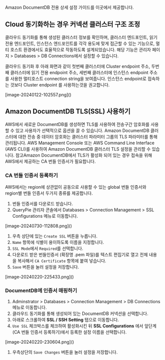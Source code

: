 
<Callout type="info">
Amazon DocumentDB 전용 상세 설정 가이드를 이곳에서 제공합니다. 
</Callout>

## Cloud 동기화하는 경우 커넥션 클러스터 구조 조정
클라우드 동기화를 통해 생성된 클러스터 정보를 확인하며, 클러스터 엔드포인트, 읽기 전용 엔드포인트, 인스턴스 엔드포인트를 각각 용도에 맞게 접근할 수 있는 기능으로, 멀티 호스트 환경에서도 효율적으로 작동하도록 설계되었습니다. 해당 기능은 관리자 페이지 &gt; Databases &gt; DB Connections에서 설정할 수 있습니다.

클라우드 동기화 후 아래 화면과 같이 첫번째 클러스터에 Cluster endpoint 주소, 두번째 클러스터에 읽기 전용 endpoint 주소, 세번째 클러스터에 인스턴스 endpoint 주소를 사용한 멀티호스트 connection string을 보여줍니다. 인스턴스 endpoint로 접속하는 것보다 Cluster endpoint 를 사용하는것을 권고합니다.

<p align="center">
<div>[image-20240122-102557.png]()</div>
</p>

## Amazon DocumentDB TLS(SSL) 사용하기
AWS에서 새로운 DocumentDB를 생성하면 TLS를 사용하여 전송구간 암호화를 사용할 수 있고 사용자가 선택적으로 옵션을 끌 수 있습니다. Amazon DocumentDB 클러스터에 대한 전송 중 데이터 암호화는 클러스터 파라미터 그룹의 TLS 파라미터를 통해 관리됩니다. AWS Management Console 또는 AWS Command Line Interface (AWS CLI)를 사용하여 Amazon DocumentDB 클러스터 TLS 설정을 관리할 수 있습니다. 참고Amazon DocumentDB에서 TLS가 활성화 되어 있는 경우 접속을 위해 AWS에서 제공하는 CA 번들 인증서가 필요합니다.

### CA 번들 인증서 등록하기
AWS에서는 region에 상관없이 공동으로 사용할 수 있는 global 번들 인증서와 region별 번들 인증서 두가지 종류를 제공합니다.

1. 번들 인증서를 다운로드 받습니다.
2. QueryPie 관리자 콘솔에서 Databases &gt; Connection Management &gt; SSL Configurations 메뉴로 이동합니다.

<p align="center">
<div>[image-20240730-112808.png]()</div>
</p>

1. 우측 상단에 있는 `Create SSL` 버튼을 누릅니다.
2. `Name` 항목에 식별이 용이하도록 이름을 지정합니다.
3. `SSL Mode`에서 `Required`를 선택합니다.
4. 다운로드 받은 번들인증서 (확장명 .pem 파일)를 텍스트 편집기로 열고 전체 내용을 복사해서 `CA Certificate` 항목에 붙여 넣습니다.
5. `Save` 버튼을 눌러 설정을 저장합니다.

<p align="center">
<div>[image-20240220-225433.png]()</div>
</p>

### DocumentDB에 인증서 매핑하기
1. Adminstrator &gt; Databases &gt; Connection Management &gt; DB Connections 메뉴로 이동합니다.
2. 클라우드 동기화를 통해 생성되어 있는 DocumentDB 커넥션을 선택합니다.
3. 아래로 스크롤하여  **SSL / SSH Setting**  탭으로 이동합니다.
4. `Use SSL` 체크박스를 체크하여 활성화시킨 뒤  **SSL Configurations** 에서 앞단계(CA 번들 인증서 등록하기)에서 등록한 설정 이름을 선택합니다.

<p align="center">
<div>[image-20240220-230604.png]()</div>
</p>

1. 우측상단의 `Save Changes` 버튼을 눌러 설정을 저장합니다.
